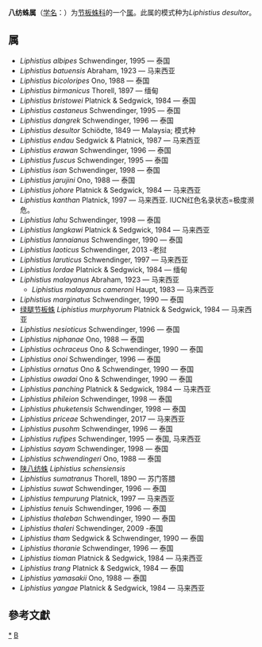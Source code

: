 {{Automatic taxobox
| taxon = Liphistius
| authority = Schiødte, 1849
| type species = ''Liphistius desultor''
| type species authority = Schiödte, 1849
}}
'''八纺蛛属'''（[[学名|学名]]：{{lang|la|''Liphistius''}}）为[[节板蛛科|节板蛛科]]的一个[[属|属]]。此属的模式种为''Liphistius desultor''。

==属==
* ''Liphistius albipes'' Schwendinger, 1995 — 泰国
* ''Liphistius batuensis'' Abraham, 1923 — 马来西亚
* ''Liphistius bicoloripes'' Ono, 1988 — 泰国
* ''Liphistius birmanicus'' Thorell, 1897 — 缅甸
* ''Liphistius bristowei'' Platnick & Sedgwick, 1984 — 泰国
* ''Liphistius castaneus'' Schwendinger, 1995 — 泰国
* ''Liphistius dangrek'' Schwendinger, 1996 — 泰国
* ''Liphistius desultor'' Schiödte, 1849 — Malaysia; 模式种
* ''Liphistius endau'' Sedgwick & Platnick, 1987 — 马来西亚
* ''Liphistius erawan'' Schwendinger, 1996 — 泰国
* ''Liphistius fuscus'' Schwendinger, 1995 — 泰国
* ''Liphistius isan'' Schwendinger, 1998 — 泰国
* ''Liphistius jarujini'' Ono, 1988 — 泰国
* ''Liphistius johore'' Platnick & Sedgwick, 1984 — 马来西亚
* ''Liphistius kanthan'' Platnick, 1997 — 马来西亚. IUCN红色名录状态=极度濒危。
* ''Liphistius lahu'' Schwendinger, 1998 — 泰国
* ''Liphistius langkawi'' Platnick & Sedgwick, 1984 — 马来西亚
* ''Liphistius lannaianus'' Schwendinger, 1990 — 泰国
* ''Liphistius laoticus'' Schwendinger, 2013 -老挝
* ''Liphistius laruticus'' Schwendinger, 1997 — 马来西亚
* ''Liphistius lordae'' Platnick & Sedgwick, 1984 — 缅甸
* ''Liphistius malayanus'' Abraham, 1923 — 马来西亚
** ''Liphistius malayanus cameroni'' Haupt, 1983 — 马来西亚
* ''Liphistius marginatus'' Schwendinger, 1990 — 泰国
* [[绿腿节板蛛|绿腿节板蛛]] ''Liphistius murphyorum'' Platnick & Sedgwick, 1984 — 马来西亚
* ''Liphistius nesioticus'' Schwendinger, 1996 — 泰国
* ''Liphistius niphanae'' Ono, 1988 — 泰国
* ''Liphistius ochraceus'' Ono & Schwendinger, 1990 — 泰国
* ''Liphistius onoi'' Schwendinger, 1996 — 泰国
* ''Liphistius ornatus'' Ono & Schwendinger, 1990 — 泰国
* ''Liphistius owadai'' Ono & Schwendinger, 1990 — 泰国
* ''Liphistius panching'' Platnick & Sedgwick, 1984 — 马来西亚
* ''Liphistius phileion'' Schwendinger, 1998 — 泰国
* ''Liphistius phuketensis'' Schwendinger, 1998 — 泰国
* ''Liphistius priceae'' Schwendinger, 2017 — 马来西亚
* ''Liphistius pusohm'' Schwendinger, 1996 — 泰国
* ''Liphistius rufipes'' Schwendinger, 1995 — 泰国, 马来西亚
* ''Liphistius sayam'' Schwendinger, 1998 — 泰国
* ''Liphistius schwendingeri'' Ono, 1988 — 泰国
* [[陕八纺蛛|陕八纺蛛]] ''Liphistius schensiensis''
* ''Liphistius sumatranus'' Thorell, 1890 — 苏门答腊
* ''Liphistius suwat'' Schwendinger, 1996 — 泰国
* ''Liphistius tempurung'' Platnick, 1997 — 马来西亚
* ''Liphistius tenuis'' Schwendinger, 1996 — 泰国
* ''Liphistius thaleban'' Schwendinger, 1990 — 泰国
* ''Liphistius thaleri'' Schwendinger, 2009 -泰国
* ''Liphistius tham'' Sedgwick & Schwendinger, 1990 — 泰国
* ''Liphistius thoranie'' Schwendinger, 1996 — 泰国
* ''Liphistius tioman'' Platnick & Sedgwick, 1984 — 马来西亚
* ''Liphistius trang'' Platnick & Sedgwick, 1984 — 泰国
* ''Liphistius yamasakii'' Ono, 1988 — 泰国
* ''Liphistius yangae'' Platnick & Sedgwick, 1984 — 马来西亚

==參考文獻==
{{reflist}}

{{taxonbar}}

[[Category:_八纺蛛属|*]]
[[Category:1849年描述的分类群|B]]